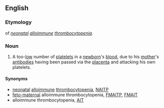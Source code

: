 {{wikipedia|neonatal alloimmune thrombocytopenia}}
{{also|nait|näit}}
==English==

===Etymology===
{{abbreviation|English}} of ''[[neonatal]] [[alloimmune]] [[thrombocytopenia]]''.

===Noun===
{{en-noun|-}}

# {{pathology}} A too-[[low]] number of [[platelets]] in a [[newborn]]'s [[blood]], due to his [[mother]]'s [[antibody|antibodies]] having been passed via the [[placenta]] and attacking his own platelets.

====Synonyms====
* [[neonatal]] [[alloimmune]] [[thrombocytopenia]], [[NAITP]]
* [[feto-maternal]] alloimmune thrombocytopenia, [[FMAITP]], [[FMAIT]]
* alloimmune thrombocytopenia, [[AIT]]